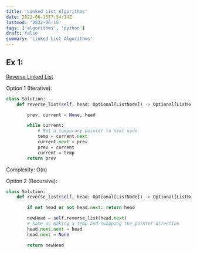 ```yaml
---
title: 'Linked List Algorithms'
date: 2022-06-15T7:34:14Z
lastmod: '2022-06-15'
tags: ['algorithms', 'python']
draft: false
summary: 'Linked List Algorithms'
---
```


## Ex 1:

[Reverse Linked List](https://leetcode.com/problems/reverse-linked-list/)

Option 1 (Iterative):

```python
class Solution:
    def reverse_list(self, head: Optional[ListNode]) -> Optional[ListNode]:

        prev, current = None, head

        while current:
            # Set a temporary pointer to next node
            temp = current.next
            current.next = prev
            prev = current
            current = temp
        return prev
```

Complexity: O(n)

Option 2 (Recursive):

```python
class Solution:
    def reverse_list(self, head: Optional[ListNode]) -> Optional[ListNode]:

        if not head or not head.next: return head

        newHead = self.reverse_list(head.next)
        # Same as making a temp and swapping the pointer direction
        head.next.next = head
        head.next = None

        return newHead
```
